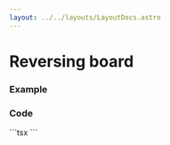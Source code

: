```yaml
---
layout: ../../layouts/LayoutDocs.astro
---
```



# Reversing board

### Example
<div class="component-preview">
    <ChessBoardReversed client:load />
</div>


### Code
<CopyBlock client:load>
    ```tsx
    <ChessBoard 
        FEN="rnbqkbnr/pppppppp/8/8/8/8/PPPPPPPP/RNBQKBNR w KQkq - 0 1"
        onChange={handleChange}
        onEndGame={handleEndGame}
        reversed // <~~~ flag for reversing board
    />
    ```
</CopyBlock>

